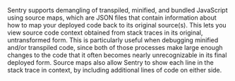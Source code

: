 Sentry supports demangling of transpiled, minified, and bundled JavaScript using source maps, which are JSON files that contain information about how to map your deployed code back to its original source(s). This lets you view source code context obtained from stack traces in its original, untransformed form. This is particularly useful when debugging minified and/or transpiled code, since both of those processes make large enough changes to the code that it often becomes nearly unrecognizable in its final deployed form. Source maps also allow Sentry to show each line in the stack trace in context, by including additional lines of code on either side.


